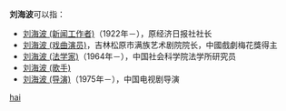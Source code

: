 '''刘海波'''可以指：
* [[刘海波_(新闻工作者)|刘海波 (新闻工作者)]]（1922年－），原经济日报社社长
* [[刘海波_(戏曲演员)|刘海波 (戏曲演员)]]，吉林松原市满族艺术剧院院长，中國戲劇梅花獎得主
* [[刘海波_(法学家)|刘海波 (法学家)]]（1964年－），中国社会科学院法学所研究员
* [[刘海波_(歌手)|刘海波 (歌手)]]
* [[刘海波_(导演)|刘海波 (导演)]]（1975年－），中国电视剧导演

{{disambig}}

[[Category:三字刘姓人名消歧义|hai]]